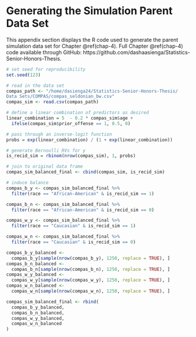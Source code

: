# Generating the Simulation Parent Data Set {#appendix-f}


\noindent This appendix section displays the R code used to generate the parent simulation data set for Chapter \@ref(chap-4). Full Chapter \@ref(chap-4) code available through GitHub: https://github.com/dashaasienga/Statistics-Senior-Honors-Thesis.


```r
# set seed for reproducibility
set.seed(123)

# read in the data set
compas_path <- "/home/dasienga24/Statistics-Senior-Honors-Thesis/
Data Sets/COMPAS/compas_seldonian_bw.csv"
compas_sim <- read.csv(compas_path)

# define a linear combination of predictors as desired
linear_combination = 5  - 0.2 * compas_sim$age + 
  ifelse(compas_sim$prior_offense == 1, 0.5, 0)

# pass through an inverse-logit function
probs = exp(linear_combination) / (1 + exp(linear_combination))

# generate Bernoulli RVs for y
is_recid_sim = rbinom(nrow(compas_sim), 1, probs)

# join to original data frame
compas_sim_balanced_final <- cbind(compas_sim, is_recid_sim)

# induce balance
compas_b_y <- compas_sim_balanced_final %>%
  filter(race == "African-American" & is_recid_sim == 1)

compas_b_n <- compas_sim_balanced_final %>%
  filter(race == "African-American" & is_recid_sim == 0)

compas_w_y <- compas_sim_balanced_final %>%
  filter(race == "Caucasian" & is_recid_sim == 1)

compas_w_n <- compas_sim_balanced_final %>%
  filter(race == "Caucasian" & is_recid_sim == 0)

compas_b_y_balanced <-
  compas_b_y[sample(nrow(compas_b_y), 1250, replace = TRUE), ]
compas_b_n_balanced <-
  compas_b_n[sample(nrow(compas_b_n), 1250, replace = TRUE), ]
compas_w_y_balanced <-
  compas_w_y[sample(nrow(compas_w_y), 1250, replace = TRUE), ]
compas_w_n_balanced <-
  compas_w_n[sample(nrow(compas_w_n), 1250, replace = TRUE), ]

compas_sim_balanced_final <- rbind(
  compas_b_y_balanced,
  compas_b_n_balanced,
  compas_w_y_balanced,
  compas_w_n_balanced
)
```